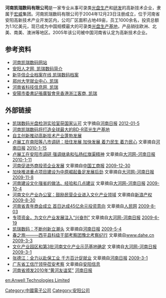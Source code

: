 {{Infobox_Company |
  company_name   = 河南凯瑞数码有限公司|
company_logo   = [[File:Kairueilogo.jpg|120px]]|
company_type   = [[高新技术企业|高新技术企业]] ([[隶属于宏威集团|隶属于宏威集团]])|  foundation     = 2004年|
  location       = [[河南|河南]][[安阳|安阳]]|
  key_people     = 范继良|
  num_employees  = +1,000余名 (2009年)|
  industry       = [[生产|生产]] 与 [[研发|研发]]|
  products       = [[可录类光盘|可录类光盘]]|  

}}
'''河南凯瑞数码有限公司'''是一家专业从事可录类[[光盘生产|光盘生产]]和[[研发|研发]]的高新技术企业，隶属于[[宏威|宏威]]集团。河南凯瑞数码有限公司于2004年12月23日注册成立，位于河南省安阳高新技术产业开发区内，公司厂区面积占地49亩，员工1000余名，投资总额为1.1亿美元，现已成为中国规模最大的可录类[[光盘生产基地|光盘生产基地]]，产品销往欧洲、北美、南美、澳洲等地区。2005年该公司被中国河南省认定为高新技术企业。

==参考资料==
*[http://demo1.smartinfo.com.hk/kerrydigital/demo3/sc/index.php 河南凯瑞数码网站]{{dead link|date=2018年3月 |bot=InternetArchiveBot |fix-attempted=yes }}
*[http://www.ayrc.net/apply/ShowCompany.asp?UserNo=kerry 安阳人才网, 凯瑞数码简介] {{Wayback|url=http://www.ayrc.net/apply/ShowCompany.asp?UserNo=kerry |date=20081026043023 }}
*[http://www.bizteller.cn/district/corpReport/corpInfo/tj/FE5B769ED0D05C95E1CA921EC8DCEED7E1E722000A50D3C266A74AA91FDF13969560774166495D36C113D223CE8FF66619D48CA91D0107D5A5DD28ECFAF37810.html 新华信企业档案在线,凯瑞数码档案]{{dead link|date=2018年3月 |bot=InternetArchiveBot |fix-attempted=yes }}
*[http://job.zzu.edu.cn/Article/F356DCAD15C645C89841DA0E9D614076.Html 郑州大学就业中心, 凯瑞]{{dead link|date=2018年3月 |bot=InternetArchiveBot |fix-attempted=yes }}
*[http://www.hnsti.cn/showtjqy.eiip?id=11 河南省科技信息网, 凯瑞]{{dead link|date=2018年3月 |bot=InternetArchiveBot |fix-attempted=yes }}
*[http://www.big5.henan.gov.cn/zwgk/system/2008/04/28/010069870.shtml 安陽市委書記張廣智會見香港浙江客商, 凯瑞]{{Dead link|date=2018年8月 |bot=InternetArchiveBot |fix-attempted=yes }}

==外部链接==
*[http://newpaper.dahe.cn/hnrb/html/2012-01/05/content_648266.htm?div=-1 凯瑞数码光盘检测实验室获国家认可] {{Wayback|url=http://newpaper.dahe.cn/hnrb/html/2012-01/05/content_648266.htm?div=-1 |date=20120115022059 }} 文字摘自[[河南日报|河南日报]] [[2012-01-5|2012-01-5]]
*[http://henan.mofcom.gov.cn/aarticle/sjdixiansw/201009/20100907152499.html 河南凯瑞数码将打造全球最大的BD-R蓝光生产基地]
*[http://www.zggdw.net/n20032c14.aspx 自主创新推动高新技术产业蓬勃发展]{{dead link|date=2018年3月 |bot=InternetArchiveBot |fix-attempted=yes }}
*[http://news.nynews.gov.cn/nanyang/toutiao/201001/57399.shtml 卢展工在南阳等八市调研：扭住发展 加快发展 着力民生 着力民心]{{dead link|date=2018年3月 |bot=InternetArchiveBot |fix-attempted=yes }} 文章摘自[[河南日报|河南日报]] [[2010-1-15|2010-1-15]]
*[http://www.xinhuanet.com/chinanews/2010-01/11/content_18729543.htm 卢展工在安阳市调研 强调继承和弘扬红旗渠精神] 文章摘自[[大河网-河南日报|大河网-河南日报]] [[2010-1-11|2010-1-11]]
*[http://www.cicn.com.cn/docroot/200912/30/kw01/30010105.htm 河南促进外商投资企业发展]{{dead link|date=2018年3月 |bot=InternetArchiveBot |fix-attempted=yes }} 文章摘自[[中国工商报|中国工商报]] [[2009-12-30|2009-12-30]]
*[http://www.ha.xinhuanet.com/add/hnnews/2009-11/08/content_18166958.htm 加快推进重点项目建设为中原崛起备足发展后劲]{{dead link|date=2018年3月 |bot=InternetArchiveBot |fix-attempted=yes }} 文章摘自[[大河网-河南日报|大河网-河南日报]] [[2009-11-8|2009-11-8]]
*[http://www.ha.xinhuanet.com/add/zfzx/2009-10/04/content_17871465.htm 河南建设文化强省的做法、经验和几点建议]{{dead link|date=2018年3月 |bot=InternetArchiveBot |fix-attempted=yes }} 文章摘自[[大河网-河南日报|大河网-河南日报]] [[2009-10-4|2009-10-4]]
*[http://www.cs.com.cn/cqzk/05/200908/t20090830_2196654.htm 河南文化产业办公室：鼓励民营企业进入文化产业领域] 文章摘自[[新浪产权|新浪产权]] [[2009-8-30|2009-8-30]]
*[http://www.dahe.cn/xwzx/sz/t20090803_1618824.htm 河南省青年商会成立 首日达成45亿余元投资意向] {{Wayback|url=http://www.dahe.cn/xwzx/sz/t20090803_1618824.htm |date=20160306140825 }} 文章摘自[[人民网|人民网]] [[2009-8-03|2009-8-03]]
*[https://web.archive.org/web/20160304135041/http://www.ha.xinhuanet.com/zfwq/2009-06/19/content_16854260.htm 专项资金，为文化产业发展注入“兴奋剂”] 文章摘自[[大河网-河南日报|大河网-河南日报]] [[2009-6-19|2009-6-19]]
*[http://newpaper.dahe.cn/hnrb/html/2009-05/04/content_174971.htm 凯瑞数码：不断创新立潮头] {{Wayback|url=http://newpaper.dahe.cn/hnrb/html/2009-05/04/content_174971.htm |date=20090510005842 }} 文章摘自[[河南日报|河南日报]] [[2009-5-4|2009-5-4]]
*[http://zmd.dahe.cn/category/200003/2009/03/03/2009-03-03_63491_200003.shtml 春之旅———西平县科级干部考察团豫北考察纪行]{{dead link|date=2018年3月 |bot=InternetArchiveBot |fix-attempted=yes }} 文章摘自[[www.dahe.cn|www.dahe.cn]] [[2009-3-3|2009-3-3]]
*[https://web.archive.org/web/20090304220109/http://www.ha.xinhuanet.com/add/hnnews/2009-03/01/content_15822823.htm 文化产业园区和第3批河南文化产业示范基地确定] 文章摘自[[大河网-河南日报|大河网-河南日报]] [[2009-3-1|2009-3-1]]
*[http://cpc.people.com.cn/GB/64093/64094/8886817.html 张德江：全力以赴保工业 千方百计促就业] 文章摘自[[河南日报|河南日报]] [[2009-3-1|2009-3-1]]
*[http://www.anyang.gov.cn/aynews/opennews.asp?id=53172 广东省工信厅领导莅安考察]{{dead link|date=2018年3月 |bot=InternetArchiveBot |fix-attempted=yes }} 文章摘自[[安阳信息|安阳信息]]
*[http://newpaper.dahe.cn/hnrb/html/2010-09/30/content_393610.htm  河南省颁发2010年“黄河友谊奖”] {{Wayback|url=http://newpaper.dahe.cn/hnrb/html/2010-09/30/content_393610.htm |date=20160306161737 }} [[河南日报|河南日报]]

[[Category:中國電子公司|Category:中國電子公司]]
[[Category:安阳公司|Category:安阳公司]]

[[en:Anwell_Technologies_Limited|en:Anwell Technologies Limited]]